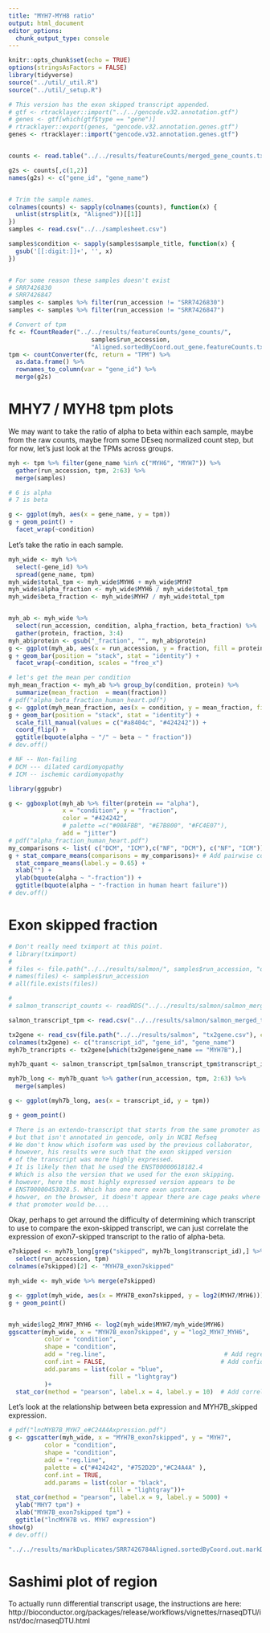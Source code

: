 ```yaml
---
title: "MYH7-MYH8 ratio"
output: html_document
editor_options: 
  chunk_output_type: console
---
```


```r
knitr::opts_chunk$set(echo = TRUE)
options(stringsAsFactors = FALSE)
library(tidyverse)
source("../util/_util.R")
source("../util/_setup.R")
```

```r
# This version has the exon skipped transcript appended.
# gtf <- rtracklayer::import("../../gencode.v32.annotation.gtf")
# genes <- gtf[which(gtf$type == "gene")]
# rtracklayer::export(genes, "gencode.v32.annotation.genes.gtf")
genes <- rtracklayer::import("gencode.v32.annotation.genes.gtf")


counts <- read.table("../../results/featureCounts/merged_gene_counts.txt", header = T)

g2s <- counts[,c(1,2)]
names(g2s) <- c("gene_id", "gene_name")


# Trim the sample names.
colnames(counts) <- sapply(colnames(counts), function(x) {
  unlist(strsplit(x, "Aligned"))[[1]]
})
samples <- read.csv("../../samplesheet.csv")

samples$condition <- sapply(samples$sample_title, function(x) {
  gsub('[[:digit:]]+', '', x)
})


# For some reason these samples doesn't exist
# SRR7426830
# SRR7426847
samples <- samples %>% filter(run_accession != "SRR7426830")
samples <- samples %>% filter(run_accession != "SRR7426847")

# Convert of tpm
fc <- fCountReader("../../results/featureCounts/gene_counts/",
                       samples$run_accession,
                       "Aligned.sortedByCoord.out_gene.featureCounts.txt")
tpm <- countConverter(fc, return = "TPM") %>%
  as.data.frame() %>%
  rownames_to_column(var = "gene_id") %>%
  merge(g2s)
```

# MHY7 / MYH8 tpm plots

We may want to take the ratio of alpha to beta within each sample, maybe from the raw counts, maybe from some DEseq normalized count step, but for now, let's just look at the TPMs across groups.

```r

myh <- tpm %>% filter(gene_name %in% c("MYH6", "MYH7")) %>%
  gather(run_accession, tpm, 2:63) %>%
  merge(samples)

# 6 is alpha
# 7 is beta

g <- ggplot(myh, aes(x = gene_name, y = tpm))
g + geom_point() + 
  facet_wrap(~condition)
```

Let's take the ratio in each sample.

```r
myh_wide <- myh %>% 
  select(-gene_id) %>%
  spread(gene_name, tpm)
myh_wide$total_tpm <- myh_wide$MYH6 + myh_wide$MYH7
myh_wide$alpha_fraction <- myh_wide$MYH6 / myh_wide$total_tpm
myh_wide$beta_fraction <- myh_wide$MYH7 / myh_wide$total_tpm


myh_ab <- myh_wide %>%
  select(run_accession, condition, alpha_fraction, beta_fraction) %>%
  gather(protein, fraction, 3:4)
myh_ab$protein <- gsub("_fraction", "", myh_ab$protein)
g <- ggplot(myh_ab, aes(x = run_accession, y = fraction, fill = protein))
g + geom_bar(position = "stack", stat = "identity") + 
  facet_wrap(~condition, scales = "free_x")
```


```r
# let's get the mean per condition
myh_mean_fraction <- myh_ab %>% group_by(condition, protein) %>%
  summarize(mean_fraction  = mean(fraction))
# pdf("alpha_beta_fraction_human_heart.pdf")
g <- ggplot(myh_mean_fraction, aes(x = condition, y = mean_fraction, fill = protein))
g + geom_bar(position = "stack", stat = "identity") + 
  scale_fill_manual(values = c("#a8404c", "#424242")) + 
  coord_flip() + 
  ggtitle(bquote(alpha ~ "/" ~ beta ~ " fraction"))
# dev.off()

# NF -- Non-failing
# DCM --- dilated cardiomyopathy
# ICM -- ischemic cardiomyopathy
```


```r
library(ggpubr)

g <- ggboxplot(myh_ab %>% filter(protein == "alpha"), 
               x = "condition", y = "fraction",
               color = "#424242",
               # palette =c("#00AFBB", "#E7B800", "#FC4E07"),
               add = "jitter")
# pdf("alpha_fraction_human_heart.pdf")
my_comparisons <- list( c("DCM", "ICM"),c("NF", "DCM"), c("NF", "ICM"))
g + stat_compare_means(comparisons = my_comparisons)+ # Add pairwise comparisons p-value
  stat_compare_means(label.y = 0.65) +
  xlab("") + 
  ylab(bquote(alpha ~ "-fraction")) + 
  ggtitle(bquote(alpha ~ "-fraction in human heart failure"))
# dev.off()

```

# Exon skipped fraction

```r
# Don't really need tximport at this point.
# library(tximport)
# 
# files <- file.path("../../results/salmon/", samples$run_accession, "quant.sf")
# names(files) <- samples$run_accession
# all(file.exists(files))

# 
# salmon_transcript_counts <- readRDS("../../results/salmon/salmon_merged_transcript_counts.rds")

salmon_transcript_tpm <- read.csv("../../results/salmon/salmon_merged_transcript_tpm.csv")

tx2gene <- read_csv(file.path("../../results/salmon", "tx2gene.csv"), col_names = FALSE)
colnames(tx2gene) <- c("transcript_id", "gene_id", "gene_name")
myh7b_trancripts <- tx2gene[which(tx2gene$gene_name == "MYH7B"),]

myh7b_quant <- salmon_transcript_tpm[salmon_transcript_tpm$transcript_id %in% myh7b_trancripts$transcript_id, ] 

myh7b_long <- myh7b_quant %>% gather(run_accession, tpm, 2:63) %>%
  merge(samples)

g <- ggplot(myh7b_long, aes(x = transcript_id, y = tpm))

g + geom_point()

# There is an extendo-transcript that starts from the same promoter as GSS
# but that isn't annotated in gencode, only in NCBI Refseq
# We don't know which isoform was used by the previous collaborator,
# however, his results were such that the exon skipped version
# of the transcript was more highly expressed.
# It is likely then that he used the ENST00000618182.4
# Which is also the version that we used for the exon skipping. 
# however, here the most highly expressed version appears to be
# ENST00000453028.5. Which has one more exon upstream.
# howver, on the browser, it doesn't appear there are cage peaks where
# that promoter would be....
```

Okay, perhaps to get arround the difficulty of determining which transcript to use to compare the exon-skipped transcript, we can just correlate the expression of exon7-skipped transcript to the ratio of alpha-beta.

```r

e7skipped <- myh7b_long[grep("skipped", myh7b_long$transcript_id),] %>%
  select(run_accession, tpm)
colnames(e7skipped)[2] <- "MYH7B_exon7skipped"

myh_wide <- myh_wide %>% merge(e7skipped)

g <- ggplot(myh_wide, aes(x = MYH7B_exon7skipped, y = log2(MYH7/MYH6)))
g + geom_point()


myh_wide$log2_MYH7_MYH6 <- log2(myh_wide$MYH7/myh_wide$MYH6)
ggscatter(myh_wide, x = "MYH7B_exon7skipped", y = "log2_MYH7_MYH6",
          color = "condition",
          shape = "condition",
          add = "reg.line",                                 # Add regression line
          conf.int = FALSE,                                # Add confidence interval
          add.params = list(color = "blue",
                            fill = "lightgray")
          )+
  stat_cor(method = "pearson", label.x = 4, label.y = 10)  # Add correlation coefficien


```


Let's look at the relationship between beta expression and MYH7B_skipped expression.

```r
# pdf("lncMYB7B_MYH7_e#C24A4Axpression.pdf")
g <- ggscatter(myh_wide, x = "MYH7B_exon7skipped", y = "MYH7",
          color = "condition",
          shape = "condition",
          add = "reg.line",   
          palette = c("#424242", "#752D2D","#C24A4A" ),
          conf.int = TRUE,                                
          add.params = list(color = "black",
                            fill = "lightgray"))+
  stat_cor(method = "pearson", label.x = 9, label.y = 5000) + 
  ylab("MHY7 tpm") + 
  xlab("MYH7B_exon7skipped tpm") + 
  ggtitle("lncMYH7B vs. MYH7 expression")
show(g)
# dev.off()

"../../results/markDuplicates/SRR7426784Aligned.sortedByCoord.out.markDups.bam"
```



# Sashimi plot of region

To actually runn differential transcript usage, the instructions are here: http://bioconductor.org/packages/release/workflows/vignettes/rnaseqDTU/inst/doc/rnaseqDTU.html


